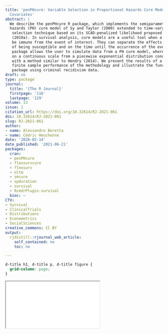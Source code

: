 ```yaml
---
title: 'penPHcure: Variable Selection in Proportional Hazards Cure Model with Time-Varying
  Covariates'
abstract: |
  We describe the penPHcure R package, which implements the semiparametric proportional
  hazards (PH) cure model of Sy and Taylor (2000) extended to time-varying covariates and the variable
   selection technique based on its SCAD-penalized likelihood proposed by Beretta and Heuchenne
   (2019a). In survival analysis, cure models are a useful tool when a fraction of the population is likely to
   be immune from the event of interest. They can separate the effects of certain factors on the probability
   of being susceptible and on the time until the occurrence of the event. Moreover, the penPHcure
   package allows the user to simulate data from a PH cure model, where the event-times are generated
   on a continuous scale from a piecewise exponential distribution conditional on time-varying covariates,
   with a method similar to Hendry (2014). We present the results of a simulation study to assess the
   finite sample performance of the methodology and illustrate the functionalities of the penPHcure
   package using criminal recidivism data.
draft: no
type: package
journal:
  title: '{The R Journal}'
  firstpage: '116'
  lastpage: '129'
volume: 13
issue: 1
citation_url: https://doi.org/10.32614/RJ-2021-061
doi: 10.32614/RJ-2021-061
slug: RJ-2021-061
author:
- name: Alessandro Beretta
- name: Cédric Heuchenne
date: '2020-02-14'
date_published: '2021-06-21'
packages:
  cran:
  - penPHcure
  - flexsurvcure
  - flexsurv
  - nltm
  - smcure
  - spduration
  - survival
  - RcmdrPlugin.survival
  bioc: ~
CTV:
- Survival
- ClinicalTrials
- Distributions
- Econometrics
- SocialSciences
creative_commons: CC BY
output:
  rjdistill::rjournal_web_article:
    self_contained: no
    toc: no

---
```


```css
d-title h1, d-title p, d-title figure {
  grid-column: page;
}
```

<div class="l-page">
  <object data="RJ-2021-061.pdf" type="application/pdf" style="height:955px;width:100%">
    <iframe src="RJ-2021-061.pdf"></iframe>
  </object>
</div>
